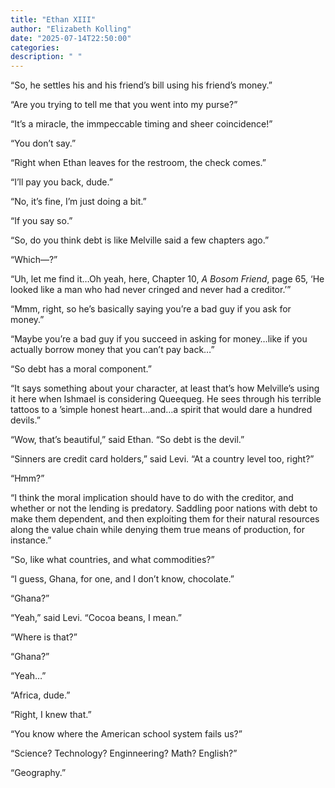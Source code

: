 ```yaml
---
title: "Ethan XIII"
author: "Elizabeth Kolling"
date: "2025-07-14T22:50:00"
categories: 
description: " "
---
```


“So, he settles his and his friend’s bill using his friend’s money.”

“Are you trying to tell me that you went into my purse?”

“It’s a miracle, the immpeccable timing and sheer coincidence!”

“You don’t say.”

“Right when Ethan leaves for the restroom, the check comes.”

“I’ll pay you back, dude.”

“No, it’s fine, I’m just doing a bit.”

“If you say so.”

“So, do you think debt is like Melville said a few chapters ago.”

“Which—?”

“Uh, let me find it…Oh yeah, here, Chapter 10, *A Bosom Friend*, page 65, ‘He looked like a man who had never cringed and never had a creditor.’”

“Mmm, right, so he’s basically saying you’re a bad guy if you ask for money.”

“Maybe you’re a bad guy if you succeed in asking for money…like if you actually borrow money that you can’t pay back…”

“So debt has a moral component.”

“It says something about your character, at least that’s how Melville’s using it here when Ishmael is considering Queequeg. He sees through his terrible tattoos to a ‘simple honest heart…and…a spirit that would dare a hundred devils.”

“Wow, that’s beautiful,” said Ethan. “So debt is the devil.”

“Sinners are credit card holders,” said Levi. “At a country level too, right?”

"Hmm?"

"I think the moral implication should have to do with the creditor, and whether or not the lending is predatory. Saddling poor nations with debt to make them dependent, and then exploiting them for their natural resources along the value chain while denying them true means of production, for instance."

"So, like what countries, and what commodities?"

"I guess, Ghana, for one, and I don't know, chocolate."

"Ghana?"

"Yeah," said Levi. "Cocoa beans, I mean."

"Where is that?"

"Ghana?"

"Yeah..."

"Africa, dude." 

"Right, I knew that."

"You know where the American school system fails us?"

"Science? Technology? Enginneering? Math? English?"

"Geography." 